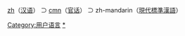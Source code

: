 [[:Category:zh_使用者|zh]]（[[汉语|汉语]]） ⊃ [[:Category:cmn_使用者|cmn]]（[[官话|官话]]） ⊃ zh-mandarin（[[現代標準漢語|現代標準漢語]]）

{{Babels|zh-mandarin|nativename=標準漢語|zhname=現代標準漢語|wikipedia=none|zero=0}}

[[Category:用户语言|Category:用户语言]]
[[Category:Cmn_使用者|*]]
